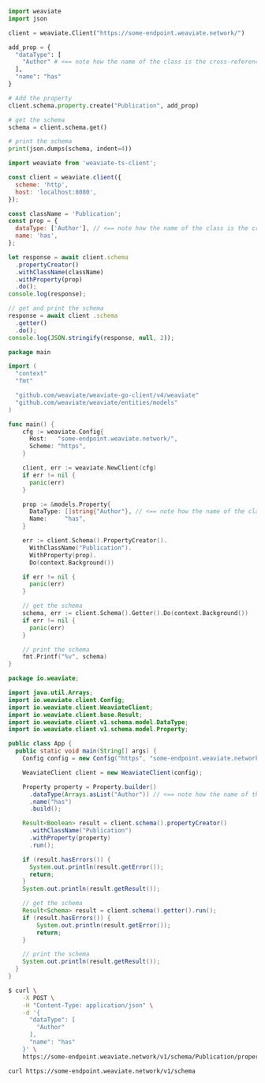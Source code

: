 
<Tabs groupId="languages">
<TabItem value="py" label="Python">

```python
import weaviate
import json

client = weaviate.Client("https://some-endpoint.weaviate.network/")

add_prop = {
  "dataType": [
    "Author" # <== note how the name of the class is the cross-reference
  ],
  "name": "has"
}

# Add the property
client.schema.property.create("Publication", add_prop)

# get the schema
schema = client.schema.get()

# print the schema
print(json.dumps(schema, indent=4))
```

</TabItem>
<TabItem value="js" label="JavaScript/TypeScript">

```js
import weaviate from 'weaviate-ts-client';

const client = weaviate.client({
  scheme: 'http',
  host: 'localhost:8080',
});

const className = 'Publication';
const prop = {
  dataType: ['Author'], // <== note how the name of the class is the cross-reference
  name: 'has',
};

let response = await client.schema
  .propertyCreator()
  .withClassName(className)
  .withProperty(prop)
  .do();
console.log(response);

// get and print the schema
response = await client .schema
  .getter()
  .do();
console.log(JSON.stringify(response, null, 2));
```

</TabItem>
<TabItem value="go" label="Go">

```go
package main

import (
  "context"
  "fmt"

  "github.com/weaviate/weaviate-go-client/v4/weaviate"
  "github.com/weaviate/weaviate/entities/models"
)

func main() {
    cfg := weaviate.Config{
      Host:   "some-endpoint.weaviate.network/",
      Scheme: "https",
    }

    client, err := weaviate.NewClient(cfg)
    if err != nil {
      panic(err)
    }

    prop := &models.Property{
      DataType: []string{"Author"}, // <== note how the name of the class is the cross-reference
      Name:     "has",
    }

    err := client.Schema().PropertyCreator().
      WithClassName("Publication").
      WithProperty(prop).
      Do(context.Background())

    if err != nil {
      panic(err)
    }

    // get the schema
    schema, err := client.Schema().Getter().Do(context.Background())
    if err != nil {
      panic(err)
    }

    // print the schema
    fmt.Printf("%v", schema)
}
```

</TabItem>
<TabItem value="java" label="Java">

```java
package io.weaviate;

import java.util.Arrays;
import io.weaviate.client.Config;
import io.weaviate.client.WeaviateClient;
import io.weaviate.client.base.Result;
import io.weaviate.client.v1.schema.model.DataType;
import io.weaviate.client.v1.schema.model.Property;

public class App {
  public static void main(String[] args) {
    Config config = new Config("https", "some-endpoint.weaviate.network/");

    WeaviateClient client = new WeaviateClient(config);

    Property property = Property.builder()
      .dataType(Arrays.asList("Author")) // <== note how the name of the class is the cross-reference
      .name("has")
      .build();

    Result<Boolean> result = client.schema().propertyCreator()
      .withClassName("Publication")
      .withProperty(property)
      .run();

    if (result.hasErrors()) {
      System.out.println(result.getError());
      return;
    }
    System.out.println(result.getResult());

    // get the schema
    Result<Schema> result = client.schema().getter().run();
    if (result.hasErrors()) {
        System.out.println(result.getError());
        return;
    }

    // print the schema
    System.out.println(result.getResult());
  }
}
```

</TabItem>
<TabItem value="curl" label="Curl">

```bash
$ curl \
    -X POST \
    -H "Content-Type: application/json" \
    -d '{
      "dataType": [
        "Author"
      ],
      "name": "has"
    }' \
    https://some-endpoint.weaviate.network/v1/schema/Publication/properties

curl https://some-endpoint.weaviate.network/v1/schema
```

</TabItem>
</Tabs>
